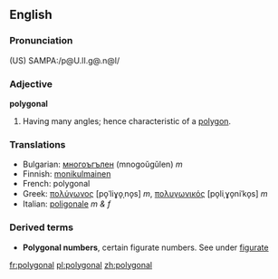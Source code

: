 ==English==

===Pronunciation===
(US) SAMPA:/p@U.lI.g@.n@l/
===Adjective===
'''polygonal'''

#Having many angles; hence characteristic of a [[polygon]].

===Translations===
{{top}}
*Bulgarian: [[многоъгълен]] (mnogoŭgŭlen) ''m''
*Finnish: [[monikulmainen]]
*French: polygonal
*Greek: [[πολύγωνος]] [po̞ˈliɣo̞ˌno̞s] ''m'', [[πολυγωνικός]] [po̞liˌɣo̞niˈko̞s] ''m''
*Italian: [[poligonale]] ''m & f''
{{mid}}
{{bottom}}

===Derived terms===
*'''Polygonal numbers''', certain figurate numbers. See under [[figurate]]

[[fr:polygonal]]
[[pl:polygonal]]
[[zh:polygonal]]